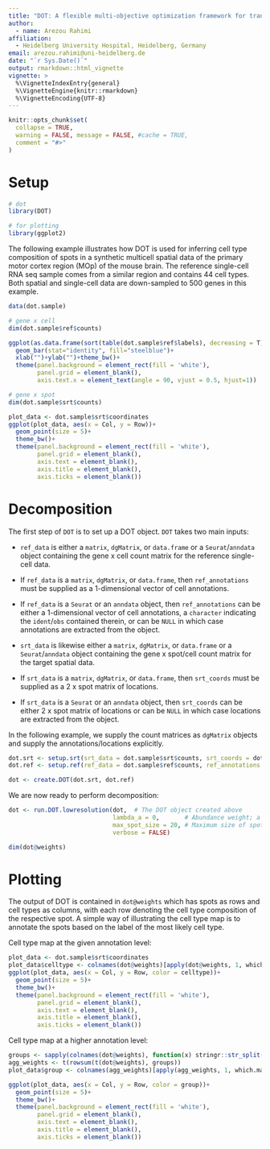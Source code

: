```yaml
---
title: "DOT: A flexible multi-objective optimization framework for transferring features across single-cell and spatial omics"
author:
  - name: Arezou Rahimi
affiliation: 
  - Heidelberg University Hospital, Heidelberg, Germany
email: arezou.rahimi@uni-heidelberg.de
date: "`r Sys.Date()`"
output: rmarkdown::html_vignette
vignette: >
  %\VignetteIndexEntry{general}
  %\VignetteEngine{knitr::rmarkdown}
  %\VignetteEncoding{UTF-8}
---
```


```r
knitr::opts_chunk$set(
  collapse = TRUE,
  warning = FALSE, message = FALSE, #cache = TRUE,
  comment = "#>"
)
```
# Setup

```r
# dot
library(DOT)

# for plotting
library(ggplot2)
```

The following example illustrates how DOT is used for inferring cell type composition of spots in a synthetic multicell spatial data of the primary motor cortex region (MOp) of the mouse brain. The reference single-cell RNA seq sample comes from a similar region and contains 44 cell types. Both spatial and single-cell data are down-sampled to 500 genes in this example.


```r
data(dot.sample)

# gene x cell
dim(dot.sample$ref$counts)

ggplot(as.data.frame(sort(table(dot.sample$ref$labels), decreasing = T)), aes(x = Var1, y = Freq))+
  geom_bar(stat="identity", fill="steelblue")+
  xlab("")+ylab("")+theme_bw()+
  theme(panel.background = element_rect(fill = 'white'), 
        panel.grid = element_blank(),
        axis.text.x = element_text(angle = 90, vjust = 0.5, hjust=1))

```

```r
# gene x spot
dim(dot.sample$srt$counts)

plot_data <- dot.sample$srt$coordinates
ggplot(plot_data, aes(x = Col, y = Row))+
  geom_point(size = 5)+
  theme_bw()+
  theme(panel.background = element_rect(fill = 'white'), 
        panel.grid = element_blank(),
        axis.text = element_blank(), 
        axis.title = element_blank(), 
        axis.ticks = element_blank())
```


# Decomposition

The first step of `DOT` is to set up a DOT object. `DOT` takes two main inputs:
  
  - `ref_data` is either a `matrix`, `dgMatrix`, or `data.frame` or a `Seurat`/`anndata` object containing the gene x cell count matrix for the reference single-cell data.
- If `ref_data` is a `matrix`, `dgMatrix`, or `data.frame`, then `ref_annotations` must be supplied as a 1-dimensional vector of cell annotations. 
- If `ref_data` is a `Seurat` or an `anndata` object, then `ref_annotations` can be either a 1-dimensional vector of cell annotations, a `character` indicating the `ident`/`obs` contained therein, or can be `NULL` in which case annotations are extracted from the object.

- `srt_data` is likewise either a `matrix`, `dgMatrix`, or `data.frame` or a `Seurat`/`anndata` object containing the gene x spot/cell count matrix for the target spatial data.
- If `srt_data` is a `matrix`, `dgMatrix`, or `data.frame`, then `srt_coords` must be supplied as a 2 x spot matrix of locations. 
- If `srt_data` is a `Seurat` or an `anndata` object, then `srt_coords` can be either 2 x spot matrix of locations or can be `NULL` in which case locations are extracted from the object.

In the following example, we supply the count matrices as `dgMatrix` objects and supply the annotations/locations explicitly.

```r
dot.srt <- setup.srt(srt_data = dot.sample$srt$counts, srt_coords = dot.sample$srt$coordinates)
dot.ref <- setup.ref(ref_data = dot.sample$ref$counts, ref_annotations = dot.sample$ref$labels, 10)

dot <- create.DOT(dot.srt, dot.ref)
```

We are now ready to perform decomposition:
```r
dot <- run.DOT.lowresolution(dot,  # The DOT object created above
                             lambda_a = 0,       # Abundance weight; a larger value more closely matches the abundance of cell types in the spatial data to those in the reference data
                             max_spot_size = 20, # Maximum size of spots (20 is usually sufficiently large for Visium slides) 
                             verbose = FALSE)

dim(dot@weights)
```

# Plotting

The output of DOT is contained in `dot@weights` which has spots as rows and cell types as columns, with each row denoting the cell type composition of the respective spot. A simple way of illustrating the cell type map is to annotate the spots based on the label of the most likely cell type.

Cell type map at the given annotation level:
  
```r
plot_data <- dot.sample$srt$coordinates
plot_data$celltype <- colnames(dot@weights)[apply(dot@weights, 1, which.max)]
ggplot(plot_data, aes(x = Col, y = Row, color = celltype))+
  geom_point(size = 5)+
  theme_bw()+
  theme(panel.background = element_rect(fill = 'white'), 
        panel.grid = element_blank(),
        axis.text = element_blank(), 
        axis.title = element_blank(), 
        axis.ticks = element_blank())
```

Cell type map at a higher annotation level:
  
```r
groups <- sapply(colnames(dot@weights), function(x) stringr::str_split(x, " ")[[1]][1])
agg_weights <- t(rowsum(t(dot@weights), groups))
plot_data$group <- colnames(agg_weights)[apply(agg_weights, 1, which.max)]

ggplot(plot_data, aes(x = Col, y = Row, color = group))+
  geom_point(size = 5)+
  theme_bw()+
  theme(panel.background = element_rect(fill = 'white'), 
        panel.grid = element_blank(),
        axis.text = element_blank(), 
        axis.title = element_blank(), 
        axis.ticks = element_blank())
```
